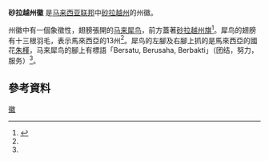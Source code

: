 {{expand|time=2016-08-14T06:27:37+00:00}}
{{Infobox coat of arms
|name = 砂拉越州徽
|image = Coat of arms of Sarawak.svg
|image2 = Coat of arms of the Raj of Sarawak.svg
|image3 = Coat of arms of the Crown Colony of Sarawak.svg
|year_adopted = 1988年
|motto = "Bersatu, Berusaha, Berbakti" <br/>(团结，努力，服务)
}}

'''砂拉越州徽''' 是[[马来西亚联邦|马来西亚联邦]]中[[砂拉越州|砂拉越州]]的州徽。

州徽中有一個象徵性，翅膀張開的[[马来犀鸟|马来犀鸟]]，前方蓋著[[砂拉越州旗|砂拉越州旗]]<ref name="crest">{{cite web|url=http://www.sarawak.gov.my/en/about-sarawak/state-symbols/sarawak-state-crest|title=The State Crest of Sarawak|publisher=Sarawak State Government|accessdate=23 November 2013|deadurl=yes|archiveurl=https://web.archive.org/web/20131203001838/http://www.sarawak.gov.my/en/about-sarawak/state-symbols/sarawak-state-crest|archivedate=2013年12月3日}}</ref>。犀鸟的翅膀有十三根羽毛，表示馬來西亞的13州<ref name="crest"/>。犀鸟的左腳及右腳上抓的是馬來西亞的國花[[朱槿|朱槿]]，马来犀鸟的腳上有標語「Bersatu, Berusaha, Berbakti」（团结，努力，服务）<ref name="crest"/>。

==參考資料==
{{reflist}}

{{馬來西亞小作品}}

[[Category:砂拉越|徽]]